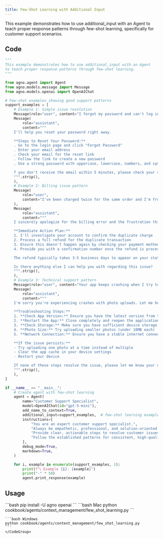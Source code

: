 ```yaml
---
title: Few-Shot Learning with Additional Input
---
```


This example demonstrates how to use additional_input with an Agent to teach proper response patterns through few-shot learning, specifically for customer support scenarios.

## Code

```python cookbook/agents/context_management/few_shot_learning.py
"""
This example demonstrates how to use additional_input with an Agent
to teach proper response patterns through few-shot learning.
"""

from agno.agent import Agent
from agno.models.message import Message
from agno.models.openai import OpenAIChat

# Few-shot examples showing good support patterns
support_examples = [
    # Example 1: Simple issue resolution
    Message(role="user", content="I forgot my password and can't log in"),
    Message(
        role="assistant",
        content="""
    I'll help you reset your password right away.

    **Steps to Reset Your Password:**
    . Go to the login page and click "Forgot Password"
    . Enter your email address
    . Check your email for the reset link
    . Follow the link to create a new password
    . Use a strong password with uppercase, lowercase, numbers, and symbols

    f you don't receive the email within 5 minutes, please check your spam folder. Let me know if you need any assistance with these steps!
    """.strip(),
    ),
    # Example 2: Billing issue pattern
    Message(
        role="user",
        content="I've been charged twice for the same order and I'm frustrated!",
    ),
    Message(
        role="assistant",
        content="""
    I sincerely apologize for the billing error and the frustration this has caused you.

    **Immediate Action Plan:**
    1. I'll investigate your account to confirm the duplicate charge
    2. Process a full refund for the duplicate transaction
    3. Ensure this doesn't happen again by checking your payment method settings
    4. Provide you with a confirmation number once the refund is processed

    The refund typically takes 3-5 business days to appear on your statement. As an apology for this inconvenience, I'd also like to offer you a 10% discount on your next order.

    Is there anything else I can help you with regarding this issue?
    """.strip(),
    ),
    # Example 3: Technical support pattern
    Message(role="user", content="Your app keeps crashing when I try to upload photos"),
    Message(
        role="assistant",
        content="""
    I'm sorry you're experiencing crashes with photo uploads. Let me help you troubleshoot this issue.

    **Troubleshooting Steps:**
    1. **Check App Version:** Ensure you have the latest version from the app store
    2. **Restart the App:** Close completely and reopen the application
    3. **Check Storage:** Make sure you have sufficient device storage (at least 1GB free)
    4. **Photo Size:** Try uploading smaller photos (under 10MB each)
    5. **Network Connection:** Ensure you have a stable internet connection

    **If the issue persists:**
    - Try uploading one photo at a time instead of multiple
    - Clear the app cache in your device settings
    - Restart your device

    If none of these steps resolve the issue, please let me know your device type and OS version, and I'll escalate this to our technical team for further investigation.
    """.strip(),
    ),
]

if __name__ == "__main__":
    # Create agent with few-shot learning
    agent = Agent(
        name="Customer Support Specialist",
        model=OpenAIChat(id="gpt-5-mini"),
        add_name_to_context=True,
        additional_input=support_examples,  # few-shot learning examples
        instructions=[
            "You are an expert customer support specialist.",
            "Always be empathetic, professional, and solution-oriented.",
            "Provide clear, actionable steps to resolve customer issues.",
            "Follow the established patterns for consistent, high-quality support.",
        ],
        debug_mode=True,
        markdown=True,
    )

    for i, example in enumerate(support_examples, 1):
        print(f"📞 Example {i}: {example}")
        print("-" * 50)
        agent.print_response(example)
```

## Usage

<Steps>
  <Snippet file="create-venv-step.mdx" />

  <Step title="Install libraries">
    ```bash
    pip install -U agno openai
    ```
  </Step>

  <Step title="Run Agent">
    <CodeGroup>
    ```bash Mac
    python cookbook/agents/context_management/few_shot_learning.py
    ```
    
    ```bash Windows
    python cookbook/agents/context_management/few_shot_learning.py
    ```
    </CodeGroup>
  </Step>
</Steps>